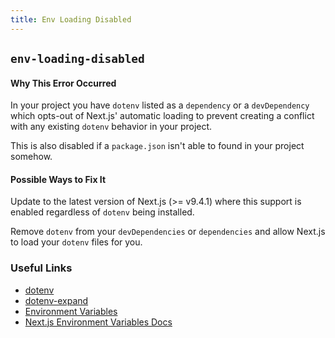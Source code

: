 ```yaml
---
title: Env Loading Disabled
---
```


## `env-loading-disabled`

#### Why This Error Occurred

In your project you have `dotenv` listed as a `dependency` or a `devDependency` which opts-out of Next.js' automatic loading to prevent creating a conflict with any existing `dotenv` behavior in your project.

This is also disabled if a `package.json` isn't able to found in your project somehow.

#### Possible Ways to Fix It

Update to the latest version of Next.js (>= v9.4.1) where this support is enabled regardless of `dotenv` being installed.

Remove `dotenv` from your `devDependencies` or `dependencies` and allow Next.js to load your `dotenv` files for you.

### Useful Links

- [dotenv](https://npmjs.com/package/dotenv)
- [dotenv-expand](https://npmjs.com/package/dotenv-expand)
- [Environment Variables](https://en.wikipedia.org/wiki/Environment_variable)
- [Next.js Environment Variables Docs](/docs/pages/building-your-application/configuring/environment-variables)
